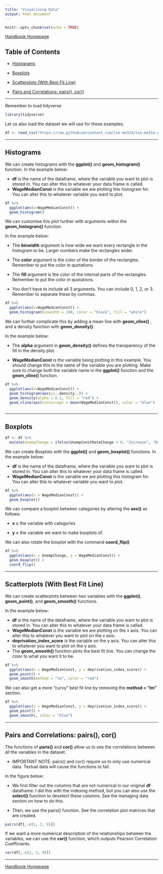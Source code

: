```yaml
---
title: "Visualizing Data"
output: html_document
---
```


```r
knitr::opts_chunk$set(echo = TRUE)
```

[Handbook Homepage](https://politicalscience.github.io)

## Table of Contents

-   [Histograms]

-   [Boxplots]

-   [Scatterplots (With Best Fit Line)](#scatterplots-with-best-fit-line)

-   [Pairs and Correlations: pairs(), cor()](#pairs-and-correlations-pairs-cor)

------------------------------------------------------------------------

Remember to load tidyverse

```r
library(tidyverse)
```

Let us also load the dataset we will use for these examples:

```r
df <- read_csv("https://raw.githubusercontent.com/lse-me314/lse-me314.github.io/master/data/const-econ-vars.csv")
```

------------------------------------------------------------------------

## Histograms

We can create histograms with the **ggplot()** and **geom_histogram()** function. In the example below:

-   **df** is the name of the dataframe, where the variable you want to plot is stored in. You can alter this to whatever your data frame is called.
-   **WageMedianConst** is the variable we are plotting this histogram for. You can alter this to whatever variable you want to plot.

```r

df %>%
  ggplot(aes(x=WageMedianConst)) +
  geom_histogram()

```

We can customise this plot further with arguments within the **geom_histogram()** function.

In the example below:

-   The **binwidth** argument is how wide we want every rectangle in the histogram to be. Larger numbers make the rectangles wider.

-   The **color** argument is the color of the border of the rectangles. Remember to put the color in quotations.

-   The **fill** argument is the color of the internal parts of the rectangles. Remember to put the color in quotations.

-   You don't have to include all 3 arguments. You can include 0, 1, 2, or 3. Remember to separate these by commas.

```r

df %>%
  ggplot(aes(x=WageMedianConst)) +
  geom_histogram(binwidth = 100, color = "black", fill = "white")

```

We can further complicate this by adding a mean line with **geom_vline()** , and a density function with **geom_density()**.

In the example below:

-   The **alpha** argument in **geom_density()** defines the transparency of the fill in the density plot.

-   **WageMedianConst** is the variable being plotting in this example. You should change this to the name of the variable you are plotting. Make sure to change both the variable name in the **ggplot()** function and the **geom_vline()** function.

```r
df %>%
  ggplot(aes(x=WageMedianConst)) +
  geom_histogram(aes(y=..density..)) +
  geom_density(alpha = 0.2, fill = "red") +
  geom_vline(aes(xintercept = mean(WageMedianConst)), color = "blue")
  
```

------------------------------------------------------------------------

## Boxplots

```r

df <- df %>%
  mutate(UnempChange = ifelse(UnempConstRateChange > 0, "Increase", "Decrease"))

```

We can create Boxplots with the **ggplot()** and **geom_boxplot()** functions. In the example below:

-   **df** is the name of the dataframe, where the variable you want to plot is stored in. You can alter this to whatever your data frame is called.
-   **WageMedianConst** is the variable we are plotting this histogram for. You can alter this to whatever variable you want to plot.

```r
df %>%
  ggplot(aes(x = WageMedianConst)) +
  geom_boxplot()
```

We can compare a boxplot between categories by altering the **aes()** as follows:

-   **x =** the variable with categories

-   **y =** the variable we want to make boxplots of.

We can also rotate the boxplot with the command **coord_flip()**

```r
df %>%
  ggplot(aes(x = UnempChange, y = WageMedianConst)) +
  geom_boxplot() +
  coord_flip()
```

------------------------------------------------------------------------

## Scatterplots (With Best Fit Line) {#scatterplots-with-best-fit-line}

We can create scatterplots between two variables with the **ggplot()**, **geom_point()**, and **geom_smooth()** functions.

In the example below:

-   **df** is the name of the dataframe, where the variable you want to plot is stored in. You can alter this to whatever your data frame is called.
-   **WageMedianConst** is the variable we are plotting on the x axis. You can alter this to whatever you want to plot on the x axis.
-   **deprivation_index_score** is the variable on the y axis. You can alter this to whatever you want to plot on the y axis.
-   The **geom_smooth()** function plots the best fit line. You can change the color to what you want it to be.

```r
df %>%
  ggplot(aes(x = WageMedianConst, y = deprivation_index_score)) +
  geom_point() +
  geom_smooth(method = "lm", color = "red")
```

We can also get a more "curvy" best fit line by removing the **method = "lm"** section.

```r
df %>%
  ggplot(aes(x = WageMedianConst, y = deprivation_index_score)) +
  geom_point() +
  geom_smooth(, color = "blue")
```

------------------------------------------------------------------------

## Pairs and Correlations: pairs(), cor() {#pairs-and-correlations-pairs-cor}

The functions of **paris()** and **cor()** allow us to see the correlations between all the variables in the dataset.

-   IMPORTANT NOTE: pairs() and cor() require us to only use numerical data. Textual data will cause the functions to fail.

In the figure below:

-   We first filter out the columns that are not numerical in our original **df** dataframe: I did this with the indexing method, but you can also use the **select()** function to deselect these columns. See the managing data section on how to do this.

-   Then, we use the pairs() function. See the correlation plot matrices that are created.

```r
pairs(df[,-c(1, 2, 9)])
```

If we want a more numerical description of the relationships between the variables, we can use the **cor()** function, which outputs Pearson Correlation Coefficients.

```r
cor(df[,-c(1, 2, 9)])
```

------------------------------------------------------------------------

[Handbook Homepage](https://politicalscience.github.io)
